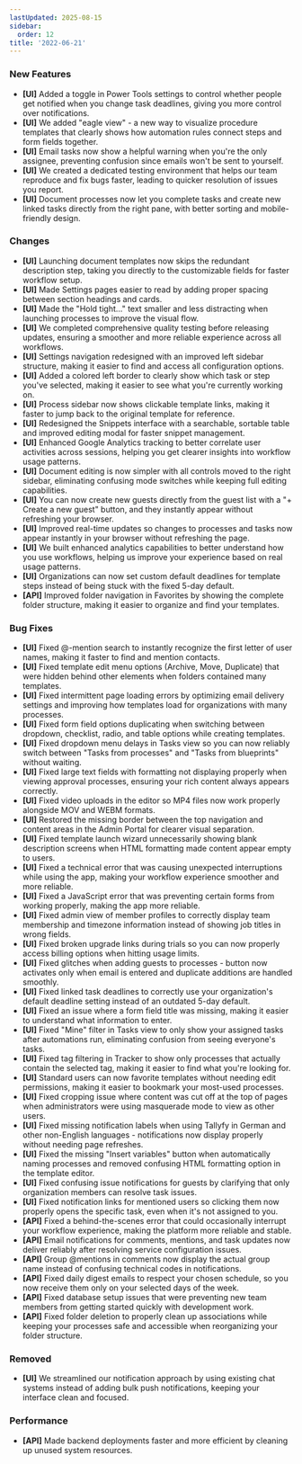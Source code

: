 ```yaml
---
lastUpdated: 2025-08-15
sidebar:
  order: 12
title: '2022-06-21'
---
```


### New Features

- **[UI]** Added a toggle in Power Tools settings to control whether people get notified when you change task deadlines, giving you more control over notifications.
- **[UI]** We added "eagle view" - a new way to visualize procedure templates that clearly shows how automation rules connect steps and form fields together.
- **[UI]** Email tasks now show a helpful warning when you're the only assignee, preventing confusion since emails won't be sent to yourself.
- **[UI]** We created a dedicated testing environment that helps our team reproduce and fix bugs faster, leading to quicker resolution of issues you report.
- **[UI]** Document processes now let you complete tasks and create new linked tasks directly from the right pane, with better sorting and mobile-friendly design.

### Changes

- **[UI]** Launching document templates now skips the redundant description step, taking you directly to the customizable fields for faster workflow setup.
- **[UI]** Made Settings pages easier to read by adding proper spacing between section headings and cards.
- **[UI]** Made the "Hold tight..." text smaller and less distracting when launching processes to improve the visual flow.
- **[UI]** We completed comprehensive quality testing before releasing updates, ensuring a smoother and more reliable experience across all workflows.
- **[UI]** Settings navigation redesigned with an improved left sidebar structure, making it easier to find and access all configuration options.
- **[UI]** Added a colored left border to clearly show which task or step you've selected, making it easier to see what you're currently working on.
- **[UI]** Process sidebar now shows clickable template links, making it faster to jump back to the original template for reference.
- **[UI]** Redesigned the Snippets interface with a searchable, sortable table and improved editing modal for faster snippet management.
- **[UI]** Enhanced Google Analytics tracking to better correlate user activities across sessions, helping you get clearer insights into workflow usage patterns.
- **[UI]** Document editing is now simpler with all controls moved to the right sidebar, eliminating confusing mode switches while keeping full editing capabilities.
- **[UI]** You can now create new guests directly from the guest list with a "+ Create a new guest" button, and they instantly appear without refreshing your browser.
- **[UI]** Improved real-time updates so changes to processes and tasks now appear instantly in your browser without refreshing the page.
- **[UI]** We built enhanced analytics capabilities to better understand how you use workflows, helping us improve your experience based on real usage patterns.
- **[UI]** Organizations can now set custom default deadlines for template steps instead of being stuck with the fixed 5-day default.
- **[API]** Improved folder navigation in Favorites by showing the complete folder structure, making it easier to organize and find your templates.

### Bug Fixes

- **[UI]** Fixed @-mention search to instantly recognize the first letter of user names, making it faster to find and mention contacts.
- **[UI]** Fixed template edit menu options (Archive, Move, Duplicate) that were hidden behind other elements when folders contained many templates.
- **[UI]** Fixed intermittent page loading errors by optimizing email delivery settings and improving how templates load for organizations with many processes.
- **[UI]** Fixed form field options duplicating when switching between dropdown, checklist, radio, and table options while creating templates.
- **[UI]** Fixed dropdown menu delays in Tasks view so you can now reliably switch between "Tasks from processes" and "Tasks from blueprints" without waiting.
- **[UI]** Fixed large text fields with formatting not displaying properly when viewing approval processes, ensuring your rich content always appears correctly.
- **[UI]** Fixed video uploads in the editor so MP4 files now work properly alongside MOV and WEBM formats.
- **[UI]** Restored the missing border between the top navigation and content areas in the Admin Portal for clearer visual separation.
- **[UI]** Fixed template launch wizard unnecessarily showing blank description screens when HTML formatting made content appear empty to users.
- **[UI]** Fixed a technical error that was causing unexpected interruptions while using the app, making your workflow experience smoother and more reliable.
- **[UI]** Fixed a JavaScript error that was preventing certain forms from working properly, making the app more reliable.
- **[UI]** Fixed admin view of member profiles to correctly display team membership and timezone information instead of showing job titles in wrong fields.
- **[UI]** Fixed broken upgrade links during trials so you can now properly access billing options when hitting usage limits.
- **[UI]** Fixed glitches when adding guests to processes - button now activates only when email is entered and duplicate additions are handled smoothly.
- **[UI]** Fixed linked task deadlines to correctly use your organization's default deadline setting instead of an outdated 5-day default.
- **[UI]** Fixed an issue where a form field title was missing, making it easier to understand what information to enter.
- **[UI]** Fixed "Mine" filter in Tasks view to only show your assigned tasks after automations run, eliminating confusion from seeing everyone's tasks.
- **[UI]** Fixed tag filtering in Tracker to show only processes that actually contain the selected tag, making it easier to find what you're looking for.
- **[UI]** Standard users can now favorite templates without needing edit permissions, making it easier to bookmark your most-used processes.
- **[UI]** Fixed cropping issue where content was cut off at the top of pages when administrators were using masquerade mode to view as other users.
- **[UI]** Fixed missing notification labels when using Tallyfy in German and other non-English languages - notifications now display properly without needing page refreshes.
- **[UI]** Fixed the missing "Insert variables" button when automatically naming processes and removed confusing HTML formatting option in the template editor.
- **[UI]** Fixed confusing issue notifications for guests by clarifying that only organization members can resolve task issues.
- **[UI]** Fixed notification links for mentioned users so clicking them now properly opens the specific task, even when it's not assigned to you.
- **[API]** Fixed a behind-the-scenes error that could occasionally interrupt your workflow experience, making the platform more reliable and stable.
- **[API]** Email notifications for comments, mentions, and task updates now deliver reliably after resolving service configuration issues.
- **[API]** Group @mentions in comments now display the actual group name instead of confusing technical codes in notifications.
- **[API]** Fixed daily digest emails to respect your chosen schedule, so you now receive them only on your selected days of the week.
- **[API]** Fixed database setup issues that were preventing new team members from getting started quickly with development work.
- **[API]** Fixed folder deletion to properly clean up associations while keeping your processes safe and accessible when reorganizing your folder structure.

### Removed

- **[UI]** We streamlined our notification approach by using existing chat systems instead of adding bulk push notifications, keeping your interface clean and focused.

### Performance

- **[API]** Made backend deployments faster and more efficient by cleaning up unused system resources.